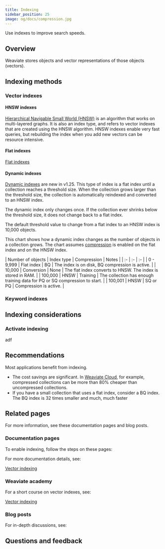 ```yaml
---
title: Indexing
sidebar_position: 25
image: og/docs/compression.jpg
---
```


Use indexes to improve search speeds.

## Overview

Weaviate stores objects and vector representations of those objects (vectors).

## Indexing methods

### Vector indexes

#### HNSW indexes

[Hierarchical Navigable Small World (HNSW)](/developers/weaviate/concepts/vector-index#hierarchical-navigable-small-world-hnsw-index) is an algorithm that works on multi-layered graphs. It is also an index type, and refers to vector indexes that are created using the HNSW algorithm. HNSW indexes enable very fast queries, but rebuilding the index when you add new vectors can be resource intensive.

#### Flat indexes

[Flat indexes](https://weaviate.io/developers/weaviate/concepts/vector-index#flat-index)

#### Dynamic indexes

[Dynamic indexes](/developers/weaviate/concepts/vector-index#dynamic-index) are new in v1.25. This type of index is a flat index until a collection reaches a threshold size. When the collection grows larger than the threshold size, the collection is automatically reindexed and converted to an HNSW index.

The dynamic index only changes once. If the collection ever shrinks below the threshold size, it does not change back to a flat index.

The default threshold value to change from a flat index to an HNSW index is 10,000 objects.

This chart shows how a dynamic index changes as the number of objects in a collection grows. The chart assumes [compression](/developers/weaviate/starter-guides/compression) is enabled on the flat index and on the HNSW index.

| Number of objects | Index type | Compression | Notes |
| :- | :- | :- |
| 0 - 9,999 | Flat index | BQ | The index is on disk, BQ compression is active. |
| 10,000 | Conversion | None | The flat index converts to HNSW. The index is stored in RAM. |
| 100,000 | HNSW | Training | The collection has enough training data for PQ or SQ compression to start. |
| 100,001 | HNSW | SQ or PQ | Compression is active. |

### Keyword indexes

## Indexing considerations


### Activate indexing

adf

## Recommendations

Most applications benefit from indexing.

- The cost savings are significant. In [Weaviate Cloud](https://weaviate.io/pricing), for example, compressed collections can be more than 80% cheaper than uncompressed collections.
- If you have a small collection that uses a flat index, consider a BQ index. The BQ index is 32 times smaller and much, much faster

## Related pages

For more information, see these documentation pages and blog posts.

### Documentation pages

To enable indexing, follow the steps on these pages:

For more documentation details, see:

[Vector indexing](/developers/weaviate/concepts/vector-index)

### Weaviate academy

For a short course on vector indexes, see:

[Vector indexing](/developers/academy/py/vector_index)

### Blog posts

For in-depth discussions, see:

## Questions and feedback


<DocsFeedback/>
